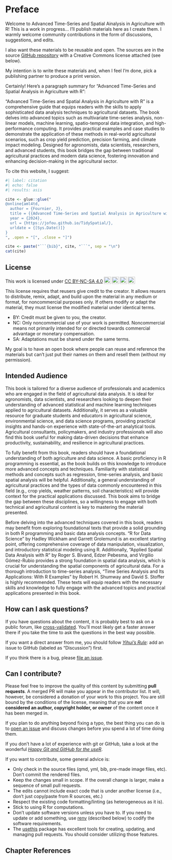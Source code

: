 # Preface {.unnumbered}

Welcome to Advanced Time-Series and Spatial Ainalysis in Agriculture with R! This is a work in progress... I'll publish materials here as I create them. I warmly welcome community contributions in the form of discussions, suggestions, and edits. 

I also want these materials to be reusable and open. The sources are in the source [GitHub repository](https://github.com/Jofou/TidySpatial) with a Creative Commons license attached (see below).

My intention is to write these materials and, when I feel I'm done, pick a publishing partner to produce a print version.

Certainly! Here's a paragraph summary for "Advanced Time-Series and Spatial Analysis in Agriculture with R":

"Advanced Time-Series and Spatial Analysis in Agriculture with R" is a comprehensive guide that equips readers with the skills to apply sophisticated data analysis techniques to agricultural datasets. The book delves into advanced topics such as multivariate time-series analysis, non-linear models, machine learning, spatio-temporal data integration, and high-performance computing. It provides practical examples and case studies to demonstrate the application of these methods in real-world agricultural scenarios, such as crop yield prediction, precision farming, and climate impact modeling. Designed for agronomists, data scientists, researchers, and advanced students, this book bridges the gap between traditional agricultural practices and modern data science, fostering innovation and enhancing decision-making in the agricultural sector.


To cite this website, I suggest: 

```r
#| label: citation
#| echo: false
#| results: asis

cite <- glue::glue("
@online{aml4td,
  author = {Fournier, J},
  title = {{Advanced Time-Series and Spatial Analysis in Agriculture with R}},
  year = {2024},
  url = {https://jofou.github.io/TidySpatial/},
  urldate = {[Sys.Date()]}
}
", .open = "[", .close = "]")

cite <- paste("```{bib}", cite, "```", sep = "\n")
cat(cite)
```

## License {.unnumbered}

<p xmlns:cc="http://creativecommons.org/ns#" >This work is licensed under <a href="http://creativecommons.org/licenses/by-nc-sa/4.0/?ref=chooser-v1" target="_blank" rel="license noopener noreferrer" style="display:inline-block;">CC BY-NC-SA 4.0<img style="height:22px!important;margin-left:3px;vertical-align:text-bottom;" src="https://mirrors.creativecommons.org/presskit/icons/cc.svg?ref=chooser-v1"><img style="height:22px!important;margin-left:3px;vertical-align:text-bottom;" src="https://mirrors.creativecommons.org/presskit/icons/by.svg?ref=chooser-v1"><img style="height:22px!important;margin-left:3px;vertical-align:text-bottom;" src="https://mirrors.creativecommons.org/presskit/icons/nc.svg?ref=chooser-v1"><img style="height:22px!important;margin-left:3px;vertical-align:text-bottom;" src="https://mirrors.creativecommons.org/presskit/icons/sa.svg?ref=chooser-v1"></a></p> 

This license requires that reusers give credit to the creator. It allows reusers to distribute, remix, adapt, and build upon the material in any medium or format, for noncommercial purposes only. If others modify or adapt the material, they must license the modified material under identical terms.

- BY: Credit must be given to you, the creator.
- NC: Only noncommercial use of your work is permitted. Noncommercial means not primarily intended for or directed towards commercial advantage or monetary compensation.
- SA: Adaptations must be shared under the same terms. 

My goal is to have an open book where people can reuse and reference the materials but can't just put their names on them and resell them (without my permission). 

## Intended Audience {.unnumbered}

This book is tailored for a diverse audience of professionals and academics who are engaged in the field of agricultural data analysis. It is ideal for agronomists, data scientists, and researchers looking to deepen their understanding of advanced statistical and machine learning techniques applied to agricultural datasets. Additionally, it serves as a valuable resource for graduate students and educators in agricultural science, environmental science, and data science programs, providing practical insights and hands-on experience with state-of-the-art analytical tools. Agricultural consultants, policymakers, and industry professionals will also find this book useful for making data-driven decisions that enhance productivity, sustainability, and resilience in agricultural practices.

To fully benefit from this book, readers should have a foundational understanding of both agriculture and data science. A basic proficiency in R programming is essential, as the book builds on this knowledge to introduce more advanced concepts and techniques. Familiarity with statistical methods and concepts such as regression, time-series analysis, and basic spatial analysis will be helpful. Additionally, a general understanding of agricultural practices and the types of data commonly encountered in this field (e.g., crop yields, weather patterns, soil characteristics) will provide context for the practical applications discussed. This book aims to bridge the gap between these disciplines, so a willingness to engage with both technical and agricultural content is key to mastering the material presented.

Before delving into the advanced techniques covered in this book, readers may benefit from exploring foundational texts that provide a solid grounding in both R programming and basic data analysis concepts. "R for Data Science" by Hadley Wickham and Garrett Grolemund is an excellent starting point, offering comprehensive coverage of data manipulation, visualization, and introductory statistical modeling using R. Additionally, "Applied Spatial Data Analysis with R" by Roger S. Bivand, Edzer Pebesma, and Virgilio Gómez-Rubio provides a strong foundation in spatial data analysis, which is crucial for understanding the spatial components of agricultural data. For a thorough introduction to time-series analysis, "Time Series Analysis and Its Applications: With R Examples" by Robert H. Shumway and David S. Stoffer is highly recommended. These texts will equip readers with the necessary skills and knowledge to fully engage with the advanced topics and practical applications presented in this book.

## How can I ask questions? 

If you have questions about the content, it is probably best to ask on a public forum, like [cross-validated](https://stats.stackexchange.com/). You'll most likely get a faster answer there if you take the time to ask the questions in the best way possible.   

If you want a direct answer from me, you should follow [_Yihui's Rule_](https://yihui.org/en/2017/08/so-gh-email/): add an issue to GitHub (labeled as "Discussion") first. 

If you think there is a bug, please [file an issue](https://github.com/Jofou/TidySpatial/issues). 

## Can I contribute?  {.unnumbered}

Please feel free to improve the quality of this content by submitting **pull requests**. A merged PR will make you appear in the contributor list. It will, however, be considered a donation of your work to this project. You are still bound by the conditions of the license, meaning that you are **not considered an author, copyright holder, or owner** of the content once it has been merged in.

If you plan to do anything beyond fixing a typo, the best thing you can do is to [open an issue](https://github.com/Jofou/TidySpatial/issues) and discuss changes before you spend a lot of time doing them. 

If you don't have a lot of experience with git or GitHub, take a look at the wonderful [_Happy Git and GitHub for the useR_](https://happygitwithr.com/). 

If you want to contribute, some general advice is: 

 - Only check in the source files (qmd, yml, bib, pre-made image files, etc). Don't commit the rendered files. 
 - Keep the changes small in scope. If the overall change is larger, make a sequence of small pull requests. 
 - The edits cannot include exact code that is under another license (i.e., don't just copy/paste from R sources, etc.)
 - Respect the existing code formatting/linting (as heterogeneous as it is). 
 - Stick to using R for computations.  
 - Don't update software versions unless you have to. If you need to update or add something, use [renv](https://rstudio.github.io/renv/) (described below) to codify the software requirements.  
 - The [usethis](https://usethis.r-lib.org/) package has excellent tools for creating, updating, and managing pull requests. You should consider utilizing those features. 


## Chapter References {.unnumbered}


